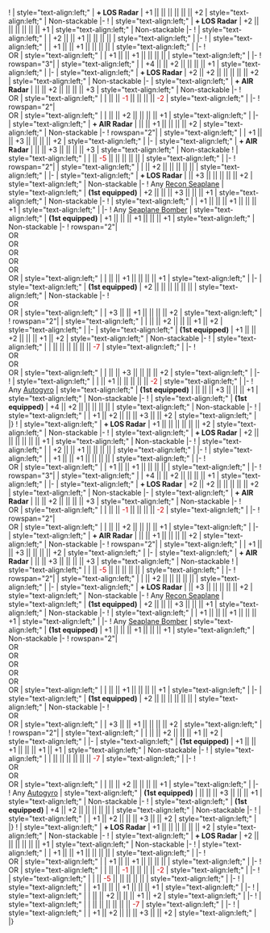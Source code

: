{{Ship/EquipmentBonuses|Kai Ni B|class=<includeonly>mw-collapsed</includeonly>}}
! {{GreenGunDP}}{{EquipmentLink|12.7cm Single High-angle Gun Mount Kai 2}}
| style="text-align:left;" | '''+ LOS Radar'''
| +1 || || || || || || +2 
| style="text-align:left;" | Non-stackable
|-
! {{GreenGunDP}}{{EquipmentLink|12.7cm Twin High-angle Gun Mount Kai 2}}
| style="text-align:left;" | '''+ LOS Radar'''
| +2 || || || || || || +1 
| style="text-align:left;" | Non-stackable
|-
! {{RedGunMedium}}{{EquipmentLink|15.2cm Twin Gun Mount Kai}}
| style="text-align:left;" | 
| +2 || || +1 || || || || 
| style="text-align:left;" | 
|-
! {{RedGunMedium}}{{EquipmentLink|Bofors 15.2cm Twin Gun Mount Model 1930}}
| style="text-align:left;" | 
| +1 || || +1 || || || || 
| style="text-align:left;" | 
|-
! {{RedGunMedium}}{{EquipmentLink|Bofors 15cm Twin Rapid Fire Gun Mount Mk.9 Model 1938}}<br/> OR {{RedGunMedium}}{{EquipmentLink|Bofors 15cm Twin Rapid Fire Gun Mount Mk.9 Kai + Single Rapid Fire Gun Mount Mk.10 Kai Model 1938}}
| style="text-align:left;" | 
| +1 || || +1 || || || || 
| style="text-align:left;" | 
|-
! rowspan="3"|{{RedGunMedium}}{{EquipmentLink|15.2cm Twin Gun Mount Kai Ni}}
| style="text-align:left;" | 
| +4 || || +2 || || || || +1 
| style="text-align:left;" | 
|-
| style="text-align:left;" | '''+ LOS Radar'''
| +2 || +2 || || || || || +2 
| style="text-align:left;" | Non-stackable
|-
| style="text-align:left;" | '''+ AIR Radar'''
| || || +2 || || || || +3 
| style="text-align:left;" | Non-stackable
|-
! {{GreenGunDP}}{{EquipmentLink|5inch Twin Dual-purpose Gun Mount (Concentrated Deployment)}}<br/> OR {{GreenGunDP}}{{EquipmentLink|GFCS Mk.37 + 5inch Twin Dual-purpose Gun Mount (Concentrated Deployment)}}
| style="text-align:left;" | 
| || || <font color=#CC0000>-1</font> || || || || <font color=#CC0000>-2</font> 
| style="text-align:left;" | 
|-
! rowspan="2"|{{GreenGunDP}}{{EquipmentLink|8cm High-angle Gun}}<br/> OR {{GreenGunDP}}{{EquipmentLink|8cm High-angle Gun Kai + Additional Machine Guns}}
| style="text-align:left;" | 
| || || +2 || || || || +1 
| style="text-align:left;" | 
|-
| style="text-align:left;" | '''+ AIR Radar'''
| || || +1 || || || || +2 
| style="text-align:left;" | Non-stackable
|-
! rowspan="2"|{{GreenGunDP}}{{EquipmentLink|8cm High-angle Gun Kai + Additional Machine Guns}}
| style="text-align:left;" | 
| +1 || || +3 || || || || +2 
| style="text-align:left;" | 
|-
| style="text-align:left;" | '''+ AIR Radar'''
| || || +3 || || || || +3 
| style="text-align:left;" | Non-stackable
{{Ship/EquipmentBonuses/Header}}
! {{TorpedoWeapon}}{{EquipmentLink|53cm Bow (Oxygen) Torpedo Mount}}
| style="text-align:left;" | 
| || <font color=#CC0000>-5</font> || || || || || 
| style="text-align:left;" | 
|-
! rowspan="2"|{{TorpedoWeapon}}{{EquipmentLink|61cm Quadruple (Oxygen) Torpedo Mount Late Model}}
| style="text-align:left;" | 
| || +2 || || || || || 
| style="text-align:left;" | 
|-
| style="text-align:left;" | '''+ LOS Radar'''
| || +3 || || || || || +2 
| style="text-align:left;" | Non-stackable
|-
! {{Seaplane}}Any [[:Category:Reconnaissance Seaplane|Recon Seaplane]]
| style="text-align:left;" | '''(1st equipped)'''
| +2 || || || +3 || || || +1 
| style="text-align:left;" | Non-stackable
|-
! {{Seaplane}}{{EquipmentLink|S9 Osprey}}
| style="text-align:left;" | 
| +1 || || || +1 || || || +1 
| style="text-align:left;" | 
|-
! {{Seaplane}}Any [[:Category:Seaplane Bombers|Seaplane Bomber]]
| style="text-align:left;" | '''(1st equipped)'''
| +1 || || || +1 || || || +1 
| style="text-align:left;" | Non-stackable
|-
! rowspan="2"|{{Seaplane}}{{EquipmentLink|Zuiun}}<br/> OR {{Seaplane}}{{EquipmentLink|Prototype Seiran}}<br/> OR {{Seaplane}}{{EquipmentLink|Zuiun (634 Air Group)}}<br/> OR {{Seaplane}}{{EquipmentLink|Zuiun Model 12}}<br/> OR {{Seaplane}}{{EquipmentLink|Zuiun Model 12 (634 Air Group)}}<br/> OR {{Seaplane}}{{EquipmentLink|Zuiun (631 Air Group)}}<br/> OR {{Seaplane}}{{EquipmentLink|Seiran (631 Air Group)}}
| style="text-align:left;" | 
| || || +1 || || || || +1 
| style="text-align:left;" | 
|-
| style="text-align:left;" | '''(1st equipped)'''
| +2 || || || || || || 
| style="text-align:left;" | Non-stackable
|-
! {{Seaplane}}{{EquipmentLink|Zuiun (634 Air Group/Skilled)}}<br/> OR {{Seaplane}}{{EquipmentLink|Zuiun Kai Ni (634 Air Group)}}<br/> OR {{Seaplane}}{{EquipmentLink|Zuiun Kai Ni (634 Air Group/Skilled)}}
| style="text-align:left;" | 
| +3 || || +1 || || || || +2 
| style="text-align:left;" | 
{{Ship/EquipmentBonuses/Header}}
! rowspan="2"|{{Radar}}{{EquipmentLink|Type 13 Air Radar Kai}}
| style="text-align:left;" | 
| || || +2 || || || +1 || +2 
| style="text-align:left;" | 
|-
| style="text-align:left;" | '''(1st equipped)'''
| +1 || || +2 || || || +1 || +2 
| style="text-align:left;" | Non-stackable
|-
! {{Radar}}{{EquipmentLink|Type 42 Air Radar Kai Ni}}
| style="text-align:left;" | 
| || || || || || || <font color=#CC0000>-7</font> 
| style="text-align:left;" | 
|-
! {{GreenGunMG}}{{EquipmentLink|25mm Twin Autocannon Mount}}<br/> OR {{GreenGunMG}}{{EquipmentLink|25mm Triple Autocannon Mount}}<br/> OR {{GreenGunMG}}{{EquipmentLink|25mm Single Autocannon Mount}}<br/> OR {{GreenGunMG}}{{EquipmentLink|25mm Triple Autocannon Mount (Concentrated Deployment)}}
| style="text-align:left;" | 
| || || +3 || || || || +2 
| style="text-align:left;" | 
|-
! {{TorpedoWeapon}}{{EquipmentLink|Type D Kouhyouteki Kai (Kouryuu Kai)}}
| style="text-align:left;" | 
| || +1 || || || || || <font color=#CC0000>-2</font> 
| style="text-align:left;" | 
|-
! {{Autogyro}}Any [[:Category:Autogyro|Autogyro]]
| style="text-align:left;" | '''(1st equipped)'''
| || || || +3 || || || +1 
| style="text-align:left;" | Non-stackable
|-
! {{Searchlight}}{{EquipmentLink|Searchlight}}
| style="text-align:left;" | '''(1st equipped)'''
| +4 || +2 || || || || || 
| style="text-align:left;" | Non-stackable
|-
! {{Skilled Lookout}}{{EquipmentLink|Skilled Lookouts}}
| style="text-align:left;" | 
| +1 || +2 || || || +3 || || +2 
| style="text-align:left;" | 
|}
{{Ship/EquipmentBonuses|Kai Ni|class=<includeonly>mw-collapsed</includeonly>}}
! {{GreenGunDP}}{{EquipmentLink|12.7cm Single High-angle Gun Mount Kai 2}}
| style="text-align:left;" | '''+ LOS Radar'''
| +1 || || || || || || +2 
| style="text-align:left;" | Non-stackable
|-
! {{GreenGunDP}}{{EquipmentLink|12.7cm Twin High-angle Gun Mount Kai 2}}
| style="text-align:left;" | '''+ LOS Radar'''
| +2 || || || || || || +1 
| style="text-align:left;" | Non-stackable
|-
! {{RedGunMedium}}{{EquipmentLink|15.2cm Twin Gun Mount Kai}}
| style="text-align:left;" | 
| +2 || || +1 || || || || 
| style="text-align:left;" | 
|-
! {{RedGunMedium}}{{EquipmentLink|Bofors 15.2cm Twin Gun Mount Model 1930}}
| style="text-align:left;" | 
| +1 || || +1 || || || || 
| style="text-align:left;" | 
|-
! {{RedGunMedium}}{{EquipmentLink|Bofors 15cm Twin Rapid Fire Gun Mount Mk.9 Model 1938}}<br/> OR {{RedGunMedium}}{{EquipmentLink|Bofors 15cm Twin Rapid Fire Gun Mount Mk.9 Kai + Single Rapid Fire Gun Mount Mk.10 Kai Model 1938}}
| style="text-align:left;" | 
| +1 || || +1 || || || || 
| style="text-align:left;" | 
|-
! rowspan="3"|{{RedGunMedium}}{{EquipmentLink|15.2cm Twin Gun Mount Kai Ni}}
| style="text-align:left;" | 
| +4 || || +2 || || || || +1 
| style="text-align:left;" | 
|-
| style="text-align:left;" | '''+ LOS Radar'''
| +2 || +2 || || || || || +2 
| style="text-align:left;" | Non-stackable
|-
| style="text-align:left;" | '''+ AIR Radar'''
| || || +2 || || || || +3 
| style="text-align:left;" | Non-stackable
|-
! {{GreenGunDP}}{{EquipmentLink|5inch Twin Dual-purpose Gun Mount (Concentrated Deployment)}}<br/> OR {{GreenGunDP}}{{EquipmentLink|GFCS Mk.37 + 5inch Twin Dual-purpose Gun Mount (Concentrated Deployment)}}
| style="text-align:left;" | 
| || || <font color=#CC0000>-1</font> || || || || <font color=#CC0000>-2</font> 
| style="text-align:left;" | 
|-
! rowspan="2"|{{GreenGunDP}}{{EquipmentLink|8cm High-angle Gun}}<br/> OR {{GreenGunDP}}{{EquipmentLink|8cm High-angle Gun Kai + Additional Machine Guns}}
| style="text-align:left;" | 
| || || +2 || || || || +1 
| style="text-align:left;" | 
|-
| style="text-align:left;" | '''+ AIR Radar'''
| || || +1 || || || || +2 
| style="text-align:left;" | Non-stackable
|-
! rowspan="2"|{{GreenGunDP}}{{EquipmentLink|8cm High-angle Gun Kai + Additional Machine Guns}}
| style="text-align:left;" | 
| +1 || || +3 || || || || +2 
| style="text-align:left;" | 
|-
| style="text-align:left;" | '''+ AIR Radar'''
| || || +3 || || || || +3 
| style="text-align:left;" | Non-stackable
{{Ship/EquipmentBonuses/Header}}
! {{TorpedoWeapon}}{{EquipmentLink|53cm Bow (Oxygen) Torpedo Mount}}
| style="text-align:left;" | 
| || <font color=#CC0000>-5</font> || || || || || 
| style="text-align:left;" | 
|-
! rowspan="2"|{{TorpedoWeapon}}{{EquipmentLink|61cm Quadruple (Oxygen) Torpedo Mount Late Model}}
| style="text-align:left;" | 
| || +2 || || || || || 
| style="text-align:left;" | 
|-
| style="text-align:left;" | '''+ LOS Radar'''
| || +3 || || || || || +2 
| style="text-align:left;" | Non-stackable
|-
! {{Seaplane}}Any [[:Category:Reconnaissance Seaplane|Recon Seaplane]]
| style="text-align:left;" | '''(1st equipped)'''
| +2 || || || +3 || || || +1 
| style="text-align:left;" | Non-stackable
|-
! {{Seaplane}}{{EquipmentLink|S9 Osprey}}
| style="text-align:left;" | 
| +1 || || || +1 || || || +1 
| style="text-align:left;" | 
|-
! {{Seaplane}}Any [[:Category:Seaplane Bombers|Seaplane Bomber]]
| style="text-align:left;" | '''(1st equipped)'''
| +1 || || || +1 || || || +1 
| style="text-align:left;" | Non-stackable
|-
! rowspan="2"|{{Seaplane}}{{EquipmentLink|Zuiun}}<br/> OR {{Seaplane}}{{EquipmentLink|Prototype Seiran}}<br/> OR {{Seaplane}}{{EquipmentLink|Zuiun (634 Air Group)}}<br/> OR {{Seaplane}}{{EquipmentLink|Zuiun Model 12}}<br/> OR {{Seaplane}}{{EquipmentLink|Zuiun Model 12 (634 Air Group)}}<br/> OR {{Seaplane}}{{EquipmentLink|Zuiun (631 Air Group)}}<br/> OR {{Seaplane}}{{EquipmentLink|Seiran (631 Air Group)}}
| style="text-align:left;" | 
| || || +1 || || || || +1 
| style="text-align:left;" | 
|-
| style="text-align:left;" | '''(1st equipped)'''
| +2 || || || || || || 
| style="text-align:left;" | Non-stackable
|-
! {{Seaplane}}{{EquipmentLink|Zuiun (634 Air Group/Skilled)}}<br/> OR {{Seaplane}}{{EquipmentLink|Zuiun Kai Ni (634 Air Group)}}<br/> OR {{Seaplane}}{{EquipmentLink|Zuiun Kai Ni (634 Air Group/Skilled)}}
| style="text-align:left;" | 
| +3 || || +1 || || || || +2 
| style="text-align:left;" | 
{{Ship/EquipmentBonuses/Header}}
! rowspan="2"|{{Radar}}{{EquipmentLink|Type 13 Air Radar Kai}}
| style="text-align:left;" | 
| || || +2 || || || +1 || +2 
| style="text-align:left;" | 
|-
| style="text-align:left;" | '''(1st equipped)'''
| +1 || || +1 || || || +1 || +1 
| style="text-align:left;" | Non-stackable
|-
! {{Radar}}{{EquipmentLink|Type 42 Air Radar Kai Ni}}
| style="text-align:left;" | 
| || || || || || || <font color=#CC0000>-7</font> 
| style="text-align:left;" | 
|-
! {{GreenGunMG}}{{EquipmentLink|25mm Twin Autocannon Mount}}<br/> OR {{GreenGunMG}}{{EquipmentLink|25mm Triple Autocannon Mount}}<br/> OR {{GreenGunMG}}{{EquipmentLink|25mm Single Autocannon Mount}}<br/> OR {{GreenGunMG}}{{EquipmentLink|25mm Triple Autocannon Mount (Concentrated Deployment)}}
| style="text-align:left;" | 
| || || +2 || || || || +1 
| style="text-align:left;" | 
|-
! {{Autogyro}}Any [[:Category:Autogyro|Autogyro]]
| style="text-align:left;" | '''(1st equipped)'''
| || || || +3 || || || +1 
| style="text-align:left;" | Non-stackable
|-
! {{Searchlight}}{{EquipmentLink|Searchlight}}
| style="text-align:left;" | '''(1st equipped)'''
| +4 || +2 || || || || || 
| style="text-align:left;" | Non-stackable
|-
! {{Skilled Lookout}}{{EquipmentLink|Skilled Lookouts}}
| style="text-align:left;" | 
| +1 || +2 || || || +3 || || +2 
| style="text-align:left;" | 
|}
{{Ship/EquipmentBonuses|class=<includeonly>mw-collapsed</includeonly>}}
! {{GreenGunDP}}{{EquipmentLink|12.7cm Single High-angle Gun Mount Kai 2}}
| style="text-align:left;" | '''+ LOS Radar'''
| +1 || || || || || || +2 
| style="text-align:left;" | Non-stackable
|-
! {{GreenGunDP}}{{EquipmentLink|12.7cm Twin High-angle Gun Mount Kai 2}}
| style="text-align:left;" | '''+ LOS Radar'''
| +2 || || || || || || +1 
| style="text-align:left;" | Non-stackable
|-
! {{RedGunMedium}}{{EquipmentLink|Bofors 15.2cm Twin Gun Mount Model 1930}}
| style="text-align:left;" | 
| +1 || || +1 || || || || 
| style="text-align:left;" | 
|-
! {{RedGunMedium}}{{EquipmentLink|Bofors 15cm Twin Rapid Fire Gun Mount Mk.9 Model 1938}}<br/> OR {{RedGunMedium}}{{EquipmentLink|Bofors 15cm Twin Rapid Fire Gun Mount Mk.9 Kai + Single Rapid Fire Gun Mount Mk.10 Kai Model 1938}}
| style="text-align:left;" | 
| +1 || || +1 || || || || 
| style="text-align:left;" | 
|-
! {{GreenGunDP}}{{EquipmentLink|5inch Twin Dual-purpose Gun Mount (Concentrated Deployment)}}<br/> OR {{GreenGunDP}}{{EquipmentLink|GFCS Mk.37 + 5inch Twin Dual-purpose Gun Mount (Concentrated Deployment)}}
| style="text-align:left;" | 
| || || <font color=#CC0000>-1</font> || || || || <font color=#CC0000>-2</font> 
| style="text-align:left;" | 
|-
! {{TorpedoWeapon}}{{EquipmentLink|53cm Bow (Oxygen) Torpedo Mount}}
| style="text-align:left;" | 
| || <font color=#CC0000>-5</font> || || || || || 
| style="text-align:left;" | 
|-
! {{Seaplane}}{{EquipmentLink|S9 Osprey}}
| style="text-align:left;" | 
| +1 || || || +1 || || || +1 
| style="text-align:left;" | 
|-
! {{Radar}}{{EquipmentLink|Type 13 Air Radar Kai}}
| style="text-align:left;" | 
| || || +2 || || || +1 || +2 
| style="text-align:left;" | 
|-
! {{Radar}}{{EquipmentLink|Type 42 Air Radar Kai Ni}}
| style="text-align:left;" | 
| || || || || || || <font color=#CC0000>-7</font> 
| style="text-align:left;" | 
|-
! {{Skilled Lookout}}{{EquipmentLink|Skilled Lookouts}}
| style="text-align:left;" | 
| +1 || +2 || || || +3 || || +2 
| style="text-align:left;" | 
|}